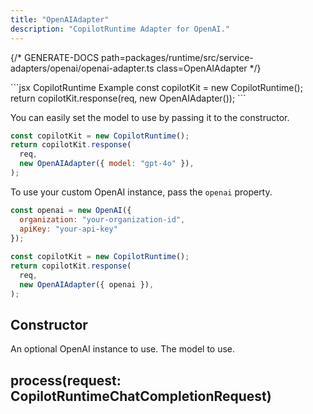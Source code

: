 ```yaml
---
title: "OpenAIAdapter"
description: "CopilotRuntime Adapter for OpenAI."
---
```


{/* GENERATE-DOCS path=packages/runtime/src/service-adapters/openai/openai-adapter.ts class=OpenAIAdapter */}
 
<RequestExample>
```jsx CopilotRuntime Example
const copilotKit = new CopilotRuntime();
return copilotKit.response(req, new OpenAIAdapter());
```
</RequestExample>
 
You can easily set the model to use by passing it to the constructor.
```jsx
const copilotKit = new CopilotRuntime();
return copilotKit.response(
  req,
  new OpenAIAdapter({ model: "gpt-4o" }),
);
```
 
To use your custom OpenAI instance, pass the `openai` property.
```jsx
const openai = new OpenAI({
  organization: "your-organization-id",
  apiKey: "your-api-key"
});
 
const copilotKit = new CopilotRuntime();
return copilotKit.response(
  req,
  new OpenAIAdapter({ openai }),
);
```

## Constructor

<ResponseField name="openai" type="OpenAI" >
An optional OpenAI instance to use.
</ResponseField>

<ResponseField name="model" type="string" >
The model to use.
</ResponseField>

## process(request: CopilotRuntimeChatCompletionRequest)



<ResponseField name="request" type="CopilotRuntimeChatCompletionRequest" required>

</ResponseField>

